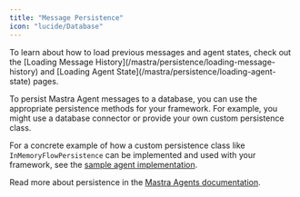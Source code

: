 ```yaml
---
title: "Message Persistence"
icon: "lucide/Database"
---
```


<Callout>
  To learn about how to load previous messages and agent states, check out the
  [Loading Message History](/mastra/persistence/loading-message-history)
  and [Loading Agent State](/mastra/persistence/loading-agent-state)
  pages.
</Callout>

To persist Mastra Agent messages to a database, you can use the appropriate persistence methods for your framework. For example, you might use a database connector or provide your own custom persistence class.

For a concrete example of how a custom persistence class like `InMemoryFlowPersistence` can be implemented and used with your framework, see the [sample agent implementation](https://github.com/CopilotKit/CopilotKit/blob/main/examples/coagents-starter-mastra/agent-py/sample_agent/agent.py).

Read more about persistence in the [Mastra Agents documentation](https://docs.mastra.ai/persistence). 
